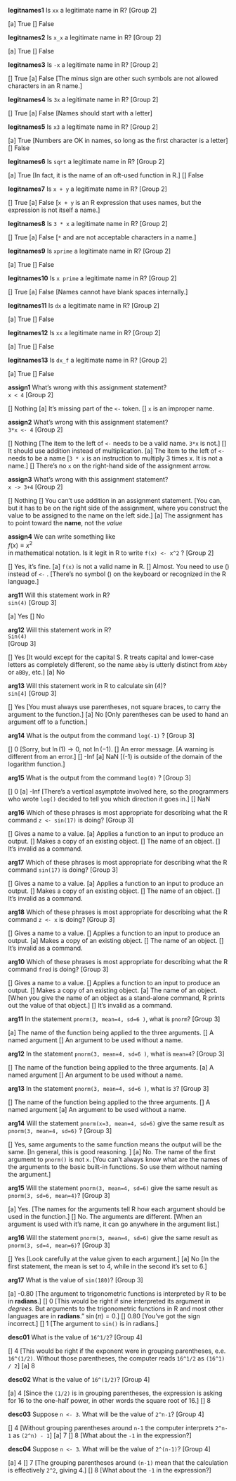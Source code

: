 

**legitnames1** Is `xx` a legitimate name in R? [Group 2]

[a] True
[] False

**legitnames2** Is `x_x` a legitimate name in R? [Group 2]

[a] True
[] False

**legitnames3** Is `-x` a legitimate name in R? [Group 2]

[] True
[a] False [The minus sign are other such symbols are not allowed characters in an R name.]

**legitnames4** Is `3x` a legitimate name in R? [Group 2]

[] True
[a] False [Names should start with a letter]

**legitnames5** Is `x3` a legitimate name in R? [Group 2]

[a] True [Numbers are OK in names, so long as the first character is a letter]
[] False

**legitnames6** Is `sqrt` a legitimate name in R? [Group 2]

[a] True [In fact, it is the name of an oft-used function in R.]
[] False

**legitnames7** Is `x + y` a legitimate name in R? [Group 2]

[] True
[a] False [`x + y` is an R expression that uses names, but the expression is not itself a name.]

**legitnames8** Is `3 * x` a legitimate name in R? [Group 2]

[] True
[a] False [`*` and <space> are not acceptable characters in a name.]

**legitnames9** Is `xprime` a legitimate name in R? [Group 2]

[a] True
[] False

**legitnames10** Is `x prime` a legitimate name in R? [Group 2]

[] True
[a] False [Names cannot have blank spaces internally.]

**legitnames11** Is `dx` a legitimate name in R? [Group 2]

[a] True
[] False

**legitnames12** Is `xx` a legitimate name in R? [Group 2]

[a] True
[] False

**legitnames13** Is `dx_f` a legitimate name in R? [Group 2]

[a] True
[] False

**assign1** What's wrong with this assignment statement?<br> `x < 4` [Group 2]

[] Nothing
[a] It's missing part of the `<-` token.
[]  `x` is an improper name.

**assign2** What's wrong with this assignment statement?<br> `3*x <- 4` [Group 2]

[] Nothing [The item to the left of `<-` needs to be a valid name. `3*x` is not.]
[] It should use addition instead of multiplication.
[a] The item to the left of `<-` needs to be a name [`3 * x` is an instruction to multiply 3 times x. It is not a name.]
[] There's no `x` on the right-hand side of the assignment arrow.

**assign3** What's wrong with this assignment statement?<br> `x -> 3+4` [Group 2]

[] Nothing
[] You can't use addition in an assignment statement. [You can, but it has to be on the right side of the assignment, where you construct the value to be assigned to the name on the left side.]
[a] The assignment has to point toward the **name**, not the *value*

**assign4** We can write something like <br>$f(x) \equiv x^2$ </br> in mathematical notation. Is it legit in R to write `f(x) <- x^2` ? [Group 2]

[] Yes, it's fine.
[a] `f(x)` is not a valid name in R.
[] Almost. You need to use \(\equiv\) instead of `<-` . [There's no symbol \(\equiv\) on the keyboard or recognized in the R language.]

**arg11** Will this statement work in R? <br>`sin(4)` [Group 3]

[a] Yes
[] No

**arg12** Will this statement work in R? <br>`Sin(4)`</br> [Group 3]

[] Yes [It would except for the capital S. R treats capital and lower-case letters as completely different, so the name `abby` is utterly distinct from `Abby` or `aBBy`, etc.]
[a] No

**arg13** Will this statement work in R to calculate $\sin(4)$? <br> `sin[4]` [Group 3]

[] Yes [You must always use parentheses, not square braces, to carry the argument to the function.]
[a] No [Only parentheses can be used to hand an argument off to a function.]

**arg14** What is the output from the command `log(-1)` ? [Group 3]

[] 0 [Sorry, but $\ln(1) \rightarrow 0$, not $\ln(-1)$.
[] An error message. [A warning is different from an error.]
[] -Inf
[a] NaN [\(-1\) is outside of the domain of the logarithm function.]

**arg15** What is the output from the command `log(0)` ? [Group 3]

[] 0
[a] -Inf [There's a vertical asymptote involved here, so the programmers who wrote `log()` decided to tell you which direction it goes in.]
[] NaN

**arg16** Which of these phrases is most appropriate for describing what the R command `z <- sin(17)` is doing?  [Group 3]

[] Gives a name to a value.
[a] Applies a function to an input to produce an output.
[] Makes a copy of an existing object.
[] The name of an object.
[] It's invalid as a command.

**arg17** Which of these phrases is most appropriate for describing what the R command `sin(17)` is doing?  [Group 3]

[] Gives a name to a value.
[a] Applies a function to an input to produce an output.
[] Makes a copy of an existing object.
[] The name of an object.
[] It's invalid as a command.

**arg18** Which of these phrases is most appropriate for describing what the R command `z <- x` is doing?  [Group 3]

[] Gives a name to a value.
[] Applies a function to an input to produce an output.
[a] Makes a copy of an existing object.
[] The name of an object.
[] It's invalid as a command.

**arg10** Which of these phrases is most appropriate for describing what the R command `fred` is doing?  [Group 3]

[] Gives a name to a value.
[] Applies a function to an input to produce an output.
[] Makes a copy of an existing object.
[a] The name of an object. [When you give the name of an object as a stand-alone command, R prints out the value of that object.]
[] It's invalid as a command.

**arg11** In the statement `pnorm(3, mean=4, sd=6 )`, what is `pnorm`?  [Group 3]

[a] The name of the function being applied to the three arguments.
[] A named argument
[] An argument to be used without a name.

**arg12** In the statement `pnorm(3, mean=4, sd=6 )`, what is `mean=4`?  [Group 3]

[] The name of the function being applied to the three arguments.
[a] A named argument
[] An argument to be used without a name.

**arg13** In the statement `pnorm(3, mean=4, sd=6 )`, what is `3`?  [Group 3]

[] The name of the function being applied to the three arguments.
[] A named argument
[a] An argument to be used without a name.

**arg14** Will the statement `pnorm(x=3, mean=4, sd=6)` give the same result as `pnorm(3, mean=4, sd=6)` ?  [Group 3]

[] Yes, same arguments to the same function means the output will be the same. [In general, this is good reasoning. ]
[a] No. The name of the first argument to `pnorm()` is not `x`. [You can't always know what are the names of the arguments to the basic built-in functions. So use them without naming the argument.]

**arg15** Will the statement `pnorm(3, mean=4, sd=6)` give the same result as `pnorm(3, sd=6, mean=4)`?  [Group 3]

[a] Yes. [The names for the arguments tell R how each argument should be used in the function.]
[] No. The arguments are different. [When an argument is used with it's name, it can go anywhere in the argument list.]

**arg16** Will the statement `pnorm(3, mean=4, sd=6)` give the same result as `pnorm(3, sd=4, mean=6)`?  [Group 3]

[] Yes [Look carefully at the value given to each argument.]
[a] No [In the first statement, the mean is set to 4, while in the second it's set to 6.]

**arg17** What is the value of `sin(180)`? [Group 3]

[a] -0.80 [The argument to trigonometric functions is interpreted by R to be in **radians**.]
[] 0 [This would be right if sine interpreted its argument in *degrees*. But arguments to the trigonometric functions in R and most other languages are in **radians**." $\sin(\pi) = 0$.]
[] 0.80 [You've got the sign incorrect.]
[] 1 [The argument to `sin()` is in radians.]

**desc01** What is the value of `16^1/2`? [Group 4]

[] 4 [This would be right if the exponent were in grouping parentheses, e.e. `16^(1/2)`. Without those parentheses, the computer reads `16^1/2` as `(16^1) / 2`]
[a] 8 

**desc02** What is the value of `16^(1/2)`? [Group 4]


[a] 4 [Since the `(1/2)` is in grouping parentheses, the expression is asking for 16 to the one-half power, in other words the square root of 16.]
[] 8

**desc03** Suppose `n <- 3`. What will be the value of `2^n-1`? [Group 4]


[] 4 [Without grouping parentheses around `n-1` the computer interprets `2^n-1` as `(2^n) - 1`]
[a] 7
[] 8 [What about the `-1` in the expression?]

**desc04** Suppose `n <- 3`. What will be the value of `2^(n-1)`? [Group 4]

[a] 4 
[] 7 [The grouping parentheses around `(n-1)` mean that the calculation is effectively `2^2`, giving 4.]
[] 8 [What about the `-1` in the expression?]
